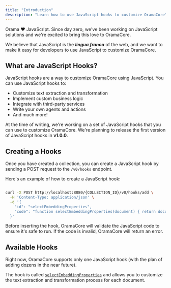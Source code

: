 ```yaml
---
title: "Introduction"
description: "Learn how to use JavaScript hooks to customize OramaCore"
---
```


Orama ❤️ JavaScript. Since day zero, we've been working on JavaScript solutions and we're excited to bring this love to OramaCore.

We believe that JavaScript is the _**lingua franca**_ of the web, and we want to make it easy for developers to use JavaScript to customize OramaCore.

## What are JavaScript Hooks?

JavaScript hooks are a way to customize OramaCore using JavaScript. You can use JavaScript hooks to:

- Customize text extraction and transformation
- Implement custom business logic
- Integrate with third-party services
- Write your own agents and actions
- And much more!

At the time of writing, we're working on a set of JavaScript hooks that you can use to customize OramaCore. We're planning to release the first version of JavaScript hooks in **v1.0.0**.

## Creating a Hooks

Once you have created a collection, you can create a JavaScript hook by sending a POST request to the `/v0/hooks` endpoint.

Here's an example of how to create a JavaScript hook:

```bash

curl -X POST http://localhost:8080/{COLLECTION_ID}/v0/hooks/add \
  -H 'Content-Type: application/json' \
  -d '{
    "id": "selectEmbeddingProperties",
    "code": "function selectEmbeddingProperties(document) { return document.title; }"
  }'
```

Before inserting the hook, OramaCore will validate the JavaScript code to ensure it's safe to run. If the code is invalid, OramaCore will return an error.

## Available Hooks

Right now, OramaCore supports only one JavaScript hook (with the plan of adding dozens in the near future).

The hook is called [`selectEmbeddingProperties`](/docs/javascript-hooks/selectEmbeddingProperties) and allows you to customize the text extraction and transformation process for each document.